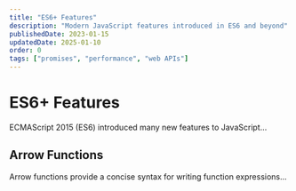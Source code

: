 ```yaml
---
title: "ES6+ Features"
description: "Modern JavaScript features introduced in ES6 and beyond"
publishedDate: 2023-01-15
updatedDate: 2025-01-10
order: 0
tags: ["promises", "performance", "web APIs"]
---
```


# ES6+ Features

ECMAScript 2015 (ES6) introduced many new features to JavaScript...

## Arrow Functions

Arrow functions provide a concise syntax for writing function expressions...